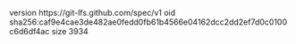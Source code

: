 version https://git-lfs.github.com/spec/v1
oid sha256:caf9e4cae3de482ae0fedd0fb61b4566e04162dcc2dd2ef7d0c0100c6d6df4ac
size 3934
